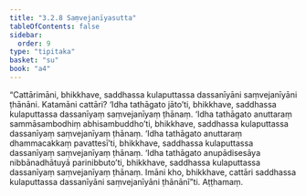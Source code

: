 ```yaml
---
title: "3.2.8 Saṃvejanīyasutta"
tableOfContents: false
sidebar:
  order: 9
type: "tipitaka"
basket: "su"
book: "a4"
---
```



<DynamicBreadcrumb />

<Division number="118" book="a4">

<Paragraph number="774" book="a4">
“Cattārimāni, bhikkhave, saddhassa kulaputtassa dassanīyāni saṃvejanīyāni ṭhānāni. Katamāni cattāri? ‘Idha tathāgato jāto’ti, bhikkhave, saddhassa kulaputtassa dassanīyaṃ saṃvejanīyaṃ ṭhānaṃ. ‘Idha tathāgato anuttaraṃ sammāsambodhiṃ abhisambuddho’ti, bhikkhave, saddhassa kulaputtassa dassanīyaṃ saṃvejanīyaṃ ṭhānaṃ. ‘Idha tathāgato anuttaraṃ dhammacakkaṃ pavattesī’ti, bhikkhave, saddhassa kulaputtassa dassanīyaṃ saṃvejanīyaṃ ṭhānaṃ. ‘Idha tathāgato anupādisesāya nibbānadhātuyā parinibbuto’ti, bhikkhave, saddhassa kulaputtassa dassanīyaṃ saṃvejanīyaṃ ṭhānaṃ. Imāni kho, bhikkhave, cattāri saddhassa kulaputtassa dassanīyāni saṃvejanīyāni ṭhānānī”ti.

</Paragraph>
</Division>

<Paragraph number="775" type="center" book="a4">
Aṭṭhamaṃ.
</Paragraph>